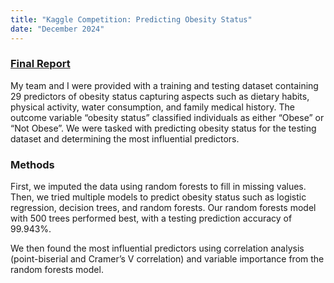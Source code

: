 ```yaml
---
title: "Kaggle Competition: Predicting Obesity Status"
date: "December 2024"
---
```


### [Final Report](Stats101C_Final_Paper.pdf)

My team and I were provided with a training and testing dataset containing 29 predictors of obesity status capturing aspects such as dietary habits, physical activity, water consumption, and family medical history. The outcome variable "obesity status" classified individuals as either "Obese" or "Not Obese". We were tasked with predicting obesity status for the testing dataset and determining the most influential predictors.

### Methods

First, we imputed the data using random forests to fill in missing values. Then, we tried multiple models to predict obesity status such as logistic regression, decision trees, and random forests. Our random forests model with 500 trees performed best, with a testing prediction accuracy of 99.943%.

We then found the most influential predictors using correlation analysis (point-biserial and Cramer's V correlation) and variable importance from the random forests model.

#### 
